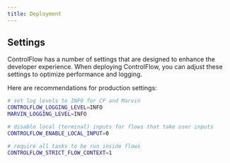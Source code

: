 ```yaml
---
title: Deployment
---
```

## Settings

ControlFlow has a number of settings that are designed to enhance the developer experience. When deploying ControlFlow, you can adjust these settings to optimize performance and logging.

Here are recommendations for production settings:


```bash
# set log levels to INFO for CF and Marvin
CONTROLFLOW_LOGGING_LEVEL=INFO
MARVIN_LOGGING_LEVEL=INFO

# disable local (terminal) inputs for flows that take user inputs
CONTROLFLOW_ENABLE_LOCAL_INPUT=0

# require all tasks to be run inside flows
CONTROLFLOW_STRICT_FLOW_CONTEXT=1
```